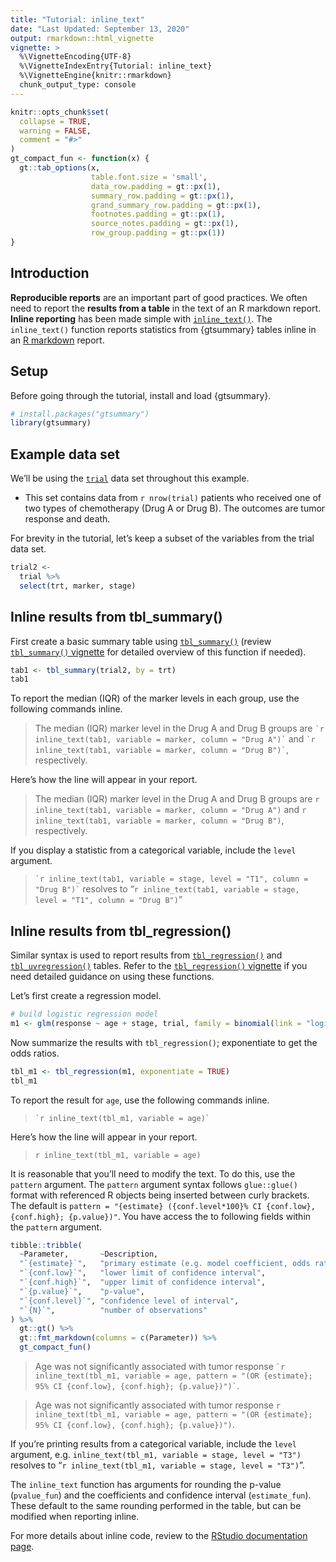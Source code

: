 ```yaml
---
title: "Tutorial: inline_text"
date: "Last Updated: September 13, 2020"
output: rmarkdown::html_vignette
vignette: >
  %\VignetteEncoding{UTF-8}
  %\VignetteIndexEntry{Tutorial: inline_text}
  %\VignetteEngine{knitr::rmarkdown}
  chunk_output_type: console
---
```


```r
knitr::opts_chunk$set(
  collapse = TRUE,
  warning = FALSE,
  comment = "#>"
)
gt_compact_fun <- function(x) {
  gt::tab_options(x, 
                  table.font.size = 'small',
                  data_row.padding = gt::px(1),
                  summary_row.padding = gt::px(1),
                  grand_summary_row.padding = gt::px(1),
                  footnotes.padding = gt::px(1),
                  source_notes.padding = gt::px(1),
                  row_group.padding = gt::px(1))
}
```

## Introduction

**Reproducible reports** are an important part of good practices.  We often need to report the **results from a table** in the text of an R markdown report.
**Inline reporting** has been made simple with [`inline_text()`](http://www.danieldsjoberg.com/gtsummary/reference/inline_text.tbl_summary.html).
The `inline_text()` function reports statistics from {gtsummary} tables inline in an [R markdown](https://rmarkdown.rstudio.com/lesson-1.html) report.

## Setup

Before going through the tutorial, install and load {gtsummary}.

```r
# install.packages("gtsummary")
library(gtsummary)
```


## Example data set

We'll be using the [`trial`](http://www.danieldsjoberg.com/gtsummary/reference/trial.html) data set throughout this example.

* This set contains data from `r nrow(trial)` patients who received one of two types of chemotherapy (Drug A or Drug B).
The outcomes are tumor response and death.

For brevity in the tutorial, let's keep a subset of the variables from the trial data set.

```r
trial2 <-
  trial %>%
  select(trt, marker, stage)
```


## Inline results from tbl_summary() {#inline_text_tbl_summary}

First create a basic summary table using [`tbl_summary()`](http://www.danieldsjoberg.com/gtsummary/reference/tbl_summary.html) (review [`tbl_summary()` vignette](http://www.danieldsjoberg.com/gtsummary/articles/tbl_summary.html) for detailed overview of this function if needed).

```r
tab1 <- tbl_summary(trial2, by = trt)
tab1
```

To report the median (IQR) of the marker levels in each group, use the following commands inline.

> The median (IQR) marker level in the Drug A and Drug B groups are `` `r
inline_text(tab1, variable = marker, column = "Drug A")` `` and `` `r
inline_text(tab1, variable = marker, column = "Drug B")` ``, respectively.

Here's how the line will appear in your report.

> The median (IQR) marker level in the Drug A and Drug B groups are `r inline_text(tab1, variable = marker, column = "Drug A")` and `r inline_text(tab1, variable = marker, column = "Drug B")`, respectively.

If you display a statistic from a categorical variable, include the `level` argument.


> `` `r
inline_text(tab1, variable = stage, level = "T1", column = "Drug B")` `` resolves to "`r inline_text(tab1, variable = stage, level = "T1", column = "Drug B")`"




## Inline results from tbl_regression() {#inline_text_tbl_regression}

Similar syntax is used to report results from [`tbl_regression()`](http://www.danieldsjoberg.com/gtsummary/reference/tbl_regression.html) and [`tbl_uvregression()`](http://www.danieldsjoberg.com/gtsummary/reference/tbl_uvregression.html) tables.
Refer to the [`tbl_regression()` vignette](http://www.danieldsjoberg.com/gtsummary/articles/tbl_regression.html) if you need detailed guidance on using these functions. 

Let's first create a regression model.

```r
# build logistic regression model
m1 <- glm(response ~ age + stage, trial, family = binomial(link = "logit"))

```

Now summarize the results with `tbl_regression()`; exponentiate to get the odds ratios.
```r
tbl_m1 <- tbl_regression(m1, exponentiate = TRUE)
tbl_m1
```

To report the result for `age`, use the following commands inline.

> `` `r
inline_text(tbl_m1, variable = age)` `` 

Here's how the line will appear in your report.

> `r inline_text(tbl_m1, variable = age)`

It is reasonable that you'll need to modify the text.
To do this, use the `pattern` argument.
The `pattern` argument syntax follows `glue::glue()` format with referenced R objects being inserted between curly brackets.
The default is `pattern = "{estimate} ({conf.level*100}% CI {conf.low}, {conf.high}; {p.value})"`.  You have access the to following fields within the `pattern` argument.

```r
tibble::tribble(
  ~Parameter,       ~Description,
  "`{estimate}`",   "primary estimate (e.g. model coefficient, odds ratio)",
  "`{conf.low}`",   "lower limit of confidence interval",
  "`{conf.high}`",  "upper limit of confidence interval",
  "`{p.value}`",    "p-value",
  "`{conf.level}`", "confidence level of interval",
  "`{N}`",          "number of observations"  
) %>%
  gt::gt() %>%
  gt::fmt_markdown(columns = c(Parameter)) %>%
  gt_compact_fun()
```

> Age was not significantly associated with tumor response `` `r
inline_text(tbl_m1, variable = age, pattern = "(OR {estimate}; 95% CI {conf.low}, {conf.high}; {p.value})")` ``.

> Age was not significantly associated with tumor response `r inline_text(tbl_m1, variable = age, pattern = "(OR {estimate}; 95% CI {conf.low}, {conf.high}; {p.value})")`.

If you're printing results from a categorical variable, include the `level` argument, e.g. `inline_text(tbl_m1, variable = stage, level = "T3")` resolves to "`r inline_text(tbl_m1, variable = stage, level = "T3")`".  

The `inline_text` function has arguments for rounding the p-value (`pvalue_fun`) and the coefficients and confidence interval (`estimate_fun`).
These default to the same rounding performed in the table, but can be modified when reporting inline.

For more details about inline code, review to the  [RStudio documentation page](https://rmarkdown.rstudio.com/lesson-4.html).
